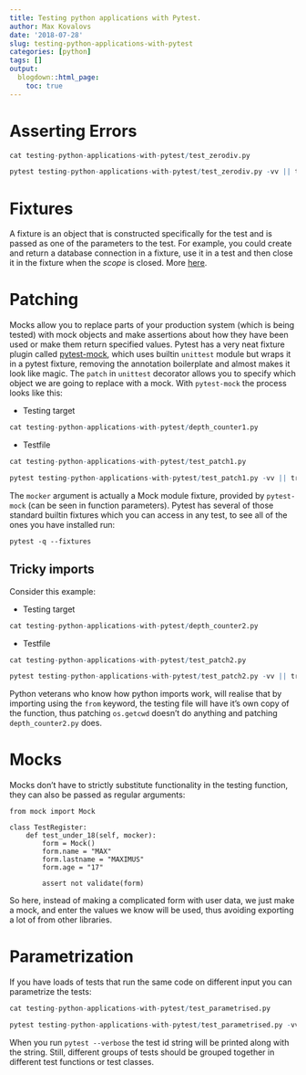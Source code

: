 ```yaml
---
title: Testing python applications with Pytest.
author: Max Kovalovs
date: '2018-07-28'
slug: testing-python-applications-with-pytest
categories: [python]
tags: []
output:
  blogdown::html_page:
    toc: true
---
```


# Asserting Errors

```r
cat testing-python-applications-with-pytest/test_zerodiv.py
```

```r
pytest testing-python-applications-with-pytest/test_zerodiv.py -vv || true
```

# Fixtures

A fixture is an object that is constructed specifically for the test and is passed as one of the parameters to the test. For example, you could create and return a database connection in a fixture, use it in a test and then close it in the fixture when the *scope* is closed. More [here](https://docs.pytest.org/en/latest/example/simple.html).

# Patching

Mocks allow you to replace parts of your production system (which is being tested) with mock objects and make assertions about how they have been used or make them return specified values. Pytest has a very neat fixture plugin called [pytest-mock](https://github.com/pytest-dev/pytest-mock), which uses builtin `unittest` module but wraps it in a pytest fixture, removing the annotation boilerplate and almost makes it look like magic. The `patch` in `unittest` decorator allows you to specify which object we are going to replace with a mock. With `pytest-mock` the process looks like this:

* Testing target

```r
cat testing-python-applications-with-pytest/depth_counter1.py
```

* Testfile

```r
cat testing-python-applications-with-pytest/test_patch1.py
```

```r
pytest testing-python-applications-with-pytest/test_patch1.py -vv || true
```

The `mocker` argument is actually a Mock module fixture, provided by `pytest-mock` (can be seen in function parameters). Pytest has several of those standard builtin fixtures which you can access in any test, to see all of the ones you have installed run:

```
pytest -q --fixtures
```

## Tricky imports

Consider this example:

* Testing target

```r
cat testing-python-applications-with-pytest/depth_counter2.py
```

* Testfile

```r
cat testing-python-applications-with-pytest/test_patch2.py
```

```r
pytest testing-python-applications-with-pytest/test_patch2.py -vv || true
```

Python veterans who know how python imports work, will realise that by importing using the `from` keyword, the testing file will have it's own copy of the function, thus patching `os.getcwd` doesn't do anything and patching `depth_counter2.py` does.


# Mocks

Mocks don't have to strictly substitute functionality in the testing function, they can also be passed as regular arguments:

```
from mock import Mock

class TestRegister:
    def test_under_18(self, mocker):
        form = Mock()
        form.name = "MAX"
        form.lastname = "MAXIMUS"
        form.age = "17"

        assert not validate(form)
```

So here, instead of making a complicated form with user data, we just make a mock, and enter the values we know will be used, thus avoiding exporting a lot of from other libraries.

# Parametrization

If you have loads of tests that run the same code on different input you can parametrize the tests:

```r
cat testing-python-applications-with-pytest/test_parametrised.py
```

```r
pytest testing-python-applications-with-pytest/test_parametrised.py -vv || true
```

When you run `pytest --verbose` the test id string will be printed along with the string. Still, different groups of tests should be grouped together in different test functions or test classes.

